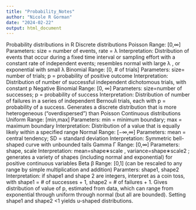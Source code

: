 ```yaml
---
title: "Probability_Notes"
author: "Nicole R Gorman"
date: "2024-02-22"
output: html_document
---
```


Probability distributions in R
Discrete distributions
Poisson
Range: [0,∞
]
Parameters: size = number of events, rate = λ
Interpretation: Distribution of events that occur during a fixed time interval or sampling effort with a constant rate of independent events; resembles normal with large λ
, or exponential with small λ
Binomial
Range: [0, # of trials]
Parameters: size= number of trials; p = probability of positive outcome
Interpretation: Distribution of number of successful independent dichotomous trials, with constant p
Negative Binomial
Range: [0, ∞
]
Parameters: size=number of successes; p = probability of success
Interpretation: Distribution of number of failures in a series of independent Bernouli trials, each with p = probability of a success. Generates a discrete distribution that is more heterogeneous (“overdispersed”) than Poisson
Continuous distributions
Uniform
Range: [min,max]
Parameters: min = minimum boundary; max = maximum boundary
Interpretation: Distribution of a value that is equally likely within a specified range
Normal
Range: [−∞,∞
]
Parameters: mean = central tendency; SD = standard deviation
Interpretation: Symmetric bell-shaped curve with unbounded tails
Gamma Γ
Range: [0,∞
]
Parameters: shape, scale
Interpretation: mean=shape∗scale
, variance=shape∗scale2
; generates a variety of shapes (including normal and exponential) for positive continuous variables
Beta β
Range: [0,1] (can be rescaled to any range by simple multiplication and addition)
Paramters: shape1, shape2
Interpretation: if shape1 and shape 2 are integers, interpret as a coin toss, with shape1 = # of successes + 1, shape2 = # of failures + 1. Gives distribution of value of p, estimated from data, which can range from exponential through uniform through normal (but all are bounded). Setting shape1 and shape2 <1 yields u-shaped distributions.

